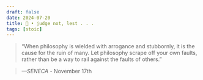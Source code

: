 ```yaml
---
draft: false 
date: 2024-07-20
title: 🗿 • judge not, lest . . .
tags: [stoic]
---
```


>  “When philosophy is wielded with arrogance and stubbornly, it is the cause for the ruin of many. Let philosophy scrape off your own faults, rather than be a way to rail against the faults of others.”

> *—SENECA* - November 17th